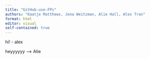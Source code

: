```yaml
---
title: "GitHub-use-FPs"
authors: "Kaatje Matthews, Jena Weitzman, Alie Hall, Alex Tran"
format: html
editor: visual
self-contained: true
---
```


hi! - alex

heyyyyyy --\> Alie
